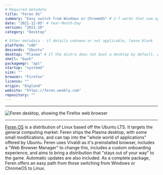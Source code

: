 ```yaml
---
# Required metadata
title: "Feren OS"
summary: "Easy switch from Windows or ChromeOS" # 2-7 words that sum up the distribution
date: "2021-12-05" # Year-Month-Day
version: "2021.10"
category: "Desktop"

# Other metadata - if details unknown or not applicable, leave blank
platform: "x86"
descends: "Ubuntu"
desktop: "Plasma" # If the distro does not boot a desktop by default, or doesn't ship one, leave 'desktop' blank
shell: "bash"
packagemgr: "apt"
startup: "systemd"
size: ""
browser: "Firefox"
licence: ""
origin: "England"
website: "https://feren.weebly.com"
repository: ""
---
```


---

<Image
  src="/images/feren.jpg"
  alt="Feren desktop, showing the Firefox web browser"
  width={250}
  height={400}
/>

---

[Feren OS](https://feren.weebly.com) is a distribution of Linux based off the Ubuntu LTS. It targets the general computing market. Feren ships the Plasma desktop, with some small modifications, and can tap into the "whole world of applications" offered by Ubuntu. Feren uses Vivaldi as it's preinstalled browser, includes a "Web Browser Manager" to change this, includes a custom onboarding experience, and aims to bring a distribution that "stays out of your way" to the game. Automatic updates are also included. As a complete package, Feren offers an easy path from those switching from Windows or ChromeOS to Linux.
